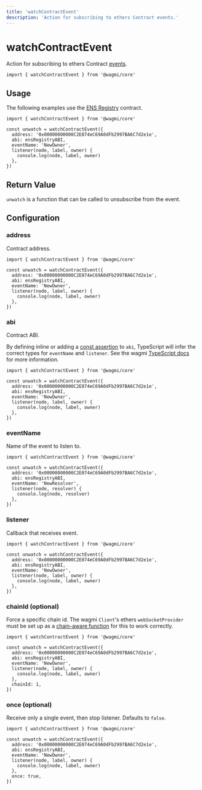 ```yaml
---
title: 'watchContractEvent'
description: 'Action for subscribing to ethers Contract events.'
---
```


# watchContractEvent

Action for subscribing to ethers Contract [events](https://docs.ethers.io/v5/api/contract/contract/#Contract--events).

```tsx
import { watchContractEvent } from '@wagmi/core'
```

## Usage

The following examples use the [ENS Registry](https://etherscan.io/address/0x00000000000C2E074eC69A0dFb2997BA6C7d2e1e#code) contract.

```tsx
import { watchContractEvent } from '@wagmi/core'

const unwatch = watchContractEvent({
  address: '0x00000000000C2E074eC69A0dFb2997BA6C7d2e1e',
  abi: ensRegistryABI,
  eventName: 'NewOwner',
  listener(node, label, owner) {
    console.log(node, label, owner)
  },
})
```

## Return Value

`unwatch` is a function that can be called to unsubscribe from the event.

## Configuration

### address

Contract address.

```tsx {4}
import { watchContractEvent } from '@wagmi/core'

const unwatch = watchContractEvent({
  address: '0x00000000000C2E074eC69A0dFb2997BA6C7d2e1e',
  abi: ensRegistryABI,
  eventName: 'NewOwner',
  listener(node, label, owner) {
    console.log(node, label, owner)
  },
})
```

### abi

Contract ABI.

By defining inline or adding a [const assertion](https://www.typescriptlang.org/docs/handbook/release-notes/typescript-3-4.html#const-assertions) to `abi`, TypeScript will infer the correct types for `eventName` and `listener`. See the wagmi [TypeScript docs](/core/typescript) for more information.

```tsx {5}
import { watchContractEvent } from '@wagmi/core'

const unwatch = watchContractEvent({
  address: '0x00000000000C2E074eC69A0dFb2997BA6C7d2e1e',
  abi: ensRegistryABI,
  eventName: 'NewOwner',
  listener(node, label, owner) {
    console.log(node, label, owner)
  },
})
```

### eventName

Name of the event to listen to.

```tsx {6}
import { watchContractEvent } from '@wagmi/core'

const unwatch = watchContractEvent({
  address: '0x00000000000C2E074eC69A0dFb2997BA6C7d2e1e',
  abi: ensRegistryABI,
  eventName: 'NewResolver',
  listener(node, resolver) {
    console.log(node, resolver)
  },
})
```

### listener

Callback that receives event.

```tsx {7-9}
import { watchContractEvent } from '@wagmi/core'

const unwatch = watchContractEvent({
  address: '0x00000000000C2E074eC69A0dFb2997BA6C7d2e1e',
  abi: ensRegistryABI,
  eventName: 'NewOwner',
  listener(node, label, owner) {
    console.log(node, label, owner)
  },
})
```

### chainId (optional)

Force a specific chain id. The wagmi `Client`'s ethers `webSocketProvider` must be set up as a [chain-aware function](/docs/client#websocketprovider-optional) for this to work correctly.

```tsx {10}
import { watchContractEvent } from '@wagmi/core'

const unwatch = watchContractEvent({
  address: '0x00000000000C2E074eC69A0dFb2997BA6C7d2e1e',
  abi: ensRegistryABI,
  eventName: 'NewOwner',
  listener(node, label, owner) {
    console.log(node, label, owner)
  },
  chainId: 1,
})
```

### once (optional)

Receive only a single event, then stop listener. Defaults to `false`.

```tsx {10}
import { watchContractEvent } from '@wagmi/core'

const unwatch = watchContractEvent({
  address: '0x00000000000C2E074eC69A0dFb2997BA6C7d2e1e',
  abi: ensRegistryABI,
  eventName: 'NewOwner',
  listener(node, label, owner) {
    console.log(node, label, owner)
  },
  once: true,
})
```
